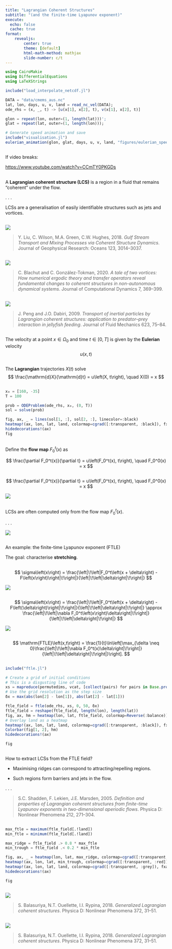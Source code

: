 ```yaml
---
title: "Lagrangian Coherent Structures"
subtitle: "(and the finite-time Lyapunov exponent)"
execute:
  echo: false
  cache: true
format:
    revealjs:
        center: true
        theme: [default]
        html-math-method: mathjax
        slide-number: c/t
---
```


```julia
using CairoMakie
using DifferentialEquations
using LaTeXStrings

include("load_interpolate_netcdf.jl")

DATA = "data/cmems_aus.nc"
lat, lon, days, u, v, land = read_nc_vel(DATA);
ode_rhs = (x, _, t) -> [u(x[1], x[2], t), v(x[1], x[2], t)]

glon = repeat(lon, outer=(1, length(lat)))';
glat = repeat(lat, outer=(1, length(lon)));

# Generate speed animation and save
include("visualisation.jl")
eulerian_animation(glon, glat, days, u, v, land, "figures/eulerian_speed.mp4"; colormap=:dense, nan_color=RGBAf(0, 0, 0, 1));
```

## {background-video="figures/perpetual_ocean.mp4" background-video-muted="true"}

##

If video breaks:

[https://www.youtube.com/watch?v=CCmTY0PKGDs]()

##

A **Lagrangian coherent structure (LCS)** is a region in a fluid that remains "coherent" under the flow.

. . .

LCSs are a generalisation of easily identifiable structures such as jets and vortices.

<!-- ## {.smaller}

<p align="center">
  ![](figures/haller_lcs.png)
</p> -->
<!-- Figure 1 of @Haller_2015_LagrangianCoherentStructures. -->

## {.smaller}
![](figures/gulf.png){fig-align="center"}

> Y. Liu, C. Wilson, M.A. Green, C.W. Hughes, 2018. *Gulf Stream Transport and Mixing Processes via Coherent Structure Dynamics*. Journal of Geophysical Research: Oceans 123, 3014–3037.


## {.smaller}
![](figures/vortex.png){fig-align="center"}

> C. Blachut and C. González-Tokman, 2020. *A tale of two vortices: How numerical ergodic theory and transfer operators reveal fundamental changes to coherent structures in non-autonomous dynamical systems*. Journal of Computational Dynamics 7, 369–399.


## {.smaller}
![](figures/jellyfish.png){fig-align="center"}

> J. Peng and J.O. Dabiri, 2009. *Transport of inertial particles by Lagrangian coherent structures: application to predator–prey interaction in jellyfish feeding*. Journal of Fluid Mechanics 623, 75–84.


##

The velocity at a point $x \in \Omega_0$ and time $t \in [0,T]$ is given by the **Eulerian** velocity
$$
u(x,t)
$$

## {background-video="figures/eulerian_speed.mp4" background-video-muted="true" background-size="contain"}


##
The **Lagrangian** trajectories $X(t)$ solve
$$
\frac{\mathrm{d}X}{\mathrm{d}t} = u\left(X, t\right), \quad X(0) = x
$$

##
```julia
x₀ = [160, -35]
T = 100

prob = ODEProblem(ode_rhs, x₀, (0, T))
sol = solve(prob)

fig, ax, _ = lines(sol[1, :], sol[2, :], linecolor=:black)
heatmap!(ax, lon, lat, land, colormap=cgrad([:transparent, :black]), fxaa=false)
hidedecorations!(ax)
fig
```

##
Define the **flow map** $F_0^t(x)$ as

$$
\frac{\partial F_0^t(x)}{\partial t} = u\left(F_0^t(x), t\right), \quad F_0^0(x) = x
$$

##
$$
\frac{\partial F_0^t(x)}{\partial t} = u\left(F_0^t(x), t\right), \quad F_0^0(x) = x
$$

![](figures/flow_point.svg){fig-align="center"}



##

LCSs are often computed only from the flow map $F_0^t(x)$.

. . .

![](figures/flow_sets.svg){fig-align="center"}

##
An example: the finite-time Lyapunov exponent (FTLE)

The goal: characterise **stretching**.

##
$$
\sigma\left(x\right) = \frac{\left|\!\left|F_0^t\left(x + \delta\right) - F\left(x\right)\right|\!\right|}{\left|\!\left|\delta\right|\!\right|}
$$

![](figures/ftle1.svg){fig-align="center"}

##
$$
\sigma\left(x\right) = \frac{\left|\!\left|F_0^t\left(x + \delta\right) - F\left(\delta\right)\right|\!\right|}{\left|\!\left|\delta\right|\!\right|} \approx \frac{\left|\!\left|\nabla F_0^t\left(x\right)\delta\right|\!\right|}{\left|\!\left|\delta\right|\!\right|}
$$

![](figures/ftle1.svg){fig-align="center"}

##
$$
\mathrm{FTLE}\left(x,t\right) = \frac{1}{t}\ln\left[\max_{\delta \neq 0}\frac{\left|\!\left|\nabla F_0^t(x)\delta\right|\!\right|}{\left|\!\left|\delta\right|\!\right|}\right].
$$



##

```julia
include("ftle.jl")

# Create a grid of initial conditions
# This is a disgusting line of code
xs = mapreduce(permutedims, vcat, [collect(pairs) for pairs in Base.product(lon, lat)][:])
# Use the grid resolution as the step size
δx = max(abs(lon[2] - lon[1]), abs(lat[2] - lat[1]))

ftle_field = ftle(ode_rhs, xs, 0, 50, δx)
ftle_field = reshape(ftle_field, length(lon), length(lat))
fig, ax, hm = heatmap(lon, lat, ftle_field, colormap=Reverse(:balance))
# Overlay land as a heatmap
heatmap!(ax, lon, lat, land, colormap=cgrad([:transparent, :black]), fxaa=false)
Colorbar(fig[1, 2], hm)
hidedecorations!(ax)

fig
```


##
How to extract LCSs from the FTLE field?

:::{.incremental}
- Maximising ridges can correspond to attracting/repelling regions.

- Such regions form barriers and jets in the flow.
:::

. . .

> S.C. Shadden, F. Lekien, J.E. Marsden, 2005. *Definition and properties of Lagrangian coherent structures from finite-time Lyapunov exponents in two-dimensional aperiodic flows*. Physica D: Nonlinear Phenomena 212, 271–304.


##

```julia
max_ftle = maximum(ftle_field[.!land])
min_ftle = minimum(ftle_field[.!land])

max_ridge = ftle_field .> 0.8 * max_ftle
min_trough = ftle_field .< 0.2 * min_ftle

fig, ax, _ = heatmap(lon, lat, max_ridge, colormap=cgrad([:transparent, :blue]), fxaa=false)
heatmap!(ax, lon, lat, min_trough, colormap=cgrad([:transparent, :red]), fxaa=false)
heatmap!(ax, lon, lat, land, colormap=cgrad([:transparent, :grey]), fxaa=false)
hidedecorations!(ax)

fig
```


##
![](figures/sb_dg_ftle.png){fig-align="center"}

> S. Balasuriya, N.T. Ouellette, I.I. Rypina, 2018. *Generalized Lagrangian coherent structures*. Physica D: Nonlinear Phenomena 372, 31–51.


##
![](figures/sb_dg_ridge.png){fig-align="center"}

> S. Balasuriya, N.T. Ouellette, I.I. Rypina, 2018. *Generalized Lagrangian coherent structures*. Physica D: Nonlinear Phenomena 372, 31–51.

<!-- ## 2. Lagrangian-averaged vorticity deviation

. . .

$$
\mathrm{LAVD}\left(x,t\right) = \int_0^t{\left|\omega\left(F_0^t(x), \xi\right) - \bar{\omega}\left(\xi\right)\right|\mathrm{d}\xi},
$$
where $\omega = \nabla \times u$ and
$$
\bar{\omega}(\xi) = \frac{1}{\left|\Omega_0\right|}\int_{\Omega_0}{\omega\left(F_0^\xi(z), \xi\right)\mathrm{d}z}.
$$

. . .

Measures **rotation**.

## 2. Lagrangian-averaged vorticity deviation

OCEAN LAVD FIELD HERE

## 2. Lagrangian-averaged vorticity deviation

OCEAN LAVD STRUCTURES HERE

## 3. Stochastic sensitivity

. . .

$$
S^2\left(x,t\right) = \left|\!\left|\int_0^t{L\left(x,t,\tau\right)L\left(x,t,\tau\right)^T\mathrm{d}\tau}\right|\!\right|,
$$
where
$$
L\left(x,t,\tau\right) \coloneqq \nabla F_0^t(x)\left[\nabla F_0^\tau(x)\right]^{-1}.
$$

. . .

Measures **spatial uncertainty**.


## 3. Stochastic sensitivity

OCEAN $S^2$ FIELD HERE


## 3. Stochastic sensitivity

OCEAN $S^2$ STRUCTURES HERE

##

ALL THREE HERE? -->

<!-- ## Further details {.smaller}

#### LCSs
S. Balasuriya, N.T. Ouellette, I.I. Rypina, 2018. *Generalized Lagrangian coherent structures*. Physica D: Nonlinear Phenomena 372, 31–51.

#### FTLE
S.C. Shadden, F. Lekien, J.E. Marsden, 2005. *Definition and properties of Lagrangian coherent structures from finite-time Lyapunov exponents in two-dimensional aperiodic flows*. Physica D: Nonlinear Phenomena 212, 271–304.

#### LAVD
G. Haller, A. Hadjighasem, M. Farazmand, F. Huhn, 2016. *Defining coherent vortices objectively from the vorticity*. Journal of Fluid Mechanics 795, 136–173.

#### $S^2$
S. Balasuriya, 2020. *Stochastic Sensitivity: A Computable Lagrangian Uncertainty Measure for Unsteady Flows*. SIAM Review 62, 781–816.

L. Blake, J. Maclean, S. Balasuriya, 2023. *Explicit Gaussian characterisation of model uncertainty in the limit of small noise*. Submitted to SIAM/ASA Journal on Uncertainty Quantification. -->

<!--
Balasuriya, S., 2020. Stochastic Sensitivity: A Computable Lagrangian Uncertainty Measure for Unsteady Flows. SIAM Review 62, 781–816. https://doi.org/10.1137/18M1222922

Balasuriya, S., Ouellette, N.T., Rypina, I.I., 2018. Generalized Lagrangian coherent structures. Physica D: Nonlinear Phenomena 372, 31–51. https://doi.org/10.1016/j.physd.2018.01.011

Blachut, C., González-Tokman, C., 2020. A tale of two vortices: How numerical ergodic theory and transfer operators reveal fundamental changes to coherent structures in non-autonomous dynamical systems. JCD 7, 369–399. https://doi.org/10.3934/jcd.2020015

Blake, L., Maclean, J., Balasuriya, S., 2023. Explicit Gaussian characterisation of model uncertainty in the limit of small noise. submitted to SIAM/ASA Journal on Uncertainty Quantification.

Haller, G., 2015. Lagrangian Coherent Structures. Annu. Rev. Fluid Mech. 47, 137–162. https://doi.org/10.1146/annurev-fluid-010313-141322

Haller, G., Hadjighasem, A., Farazmand, M., Huhn, F., 2016. Defining coherent vortices objectively from the vorticity. Journal of Fluid Mechanics 795, 136–173. https://doi.org/10.1017/jfm.2016.151

Lebreton, L., Slat, B., Ferrari, F., Sainte-Rose, B., Aitken, J., Marthouse, R., Hajbane, S., Cunsolo, S., Schwarz, A., Levivier, A., Noble, K., Debeljak, P., Maral, H., Schoeneich-Argent, R., Brambini, R., Reisser, J., 2018. Evidence that the Great Pacific Garbage Patch is rapidly accumulating plastic. Sci Rep 8, 4666. https://doi.org/10.1038/s41598-018-22939-w

Peng, J., Dabiri, J.O., 2009. Transport of inertial particles by Lagrangian coherent structures: application to predator–prey interaction in jellyfish feeding. Journal of Fluid Mechanics 623, 75–84. https://doi.org/10.1017/S0022112008005089

Shadden, S.C., Lekien, F., Marsden, J.E., 2005. Definition and properties of Lagrangian coherent structures from finite-time Lyapunov exponents in two-dimensional aperiodic flows. Physica D: Nonlinear Phenomena 212, 271–304. https://doi.org/10.1016/j.physd.2005.10.007

 -->